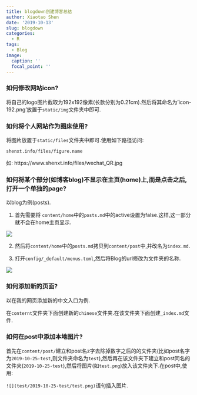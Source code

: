 ```yaml
---
title: blogdown创建博客总结
author: Xiaotao Shen
date: '2019-10-13'
slug: blogdown
categories:
  - R
tags:
  - Blog
image:
  caption: ''
  focal_point: ''
---
```



### 如何修改网站icon?

将自己的logo图片截取为192x192像素(长款分别为0.21cm).然后将其命名为'icon-192.png'放置于`static/img`文件夹中即可.

### 如何将个人网站作为图床使用?

将图片放置于`static/files`文件夹中即可.使用如下路径访问:   

`shenxt.info/files/figure.name`

如: https://www.shenxt.info/files/wechat_QR.jpg

### 如何将某个部分(如博客blog)不显示在主页(home)上,而是点击之后,打开一个单独的page?

以blog为例(posts).

1. 首先需要将 `content/home`中的`posts.md`中的active设置为false.这样,这一部分就不会在home主页显示.

![](2019-10-13-blogdown/change-active.png)

2. 然后将`content/home`中的`posts.md`拷贝到`content/post`中,并改名为`index.md`.

3. 打开`config/_default/menus.toml`,然后将Blog的url修改为文件夹的名称.

![](2019-10-13-blogdown/change-url.png)

### 如何添加新的页面?

以在我的网页添加新的中文入口为例.

在`conternt`文件夹下面创建新的`chinese`文件夹.在该文件夹下面创建`_index.md`文件.

### 如何在post中添加本地图片?

首先在`content/post/`建立和post名z字去除掉数字之后的的文件夹(比如post名字为`2019-10-25-test`,则文件夹命名为`test`),然后再在该文件夹下建立和post同名的文件夹(`2019-10-25-test`),然后将图片(如`test.png`)放入该文件夹下.在post中,使用:

`![](test/2019-10-25-test/test.png)`语句插入图片.